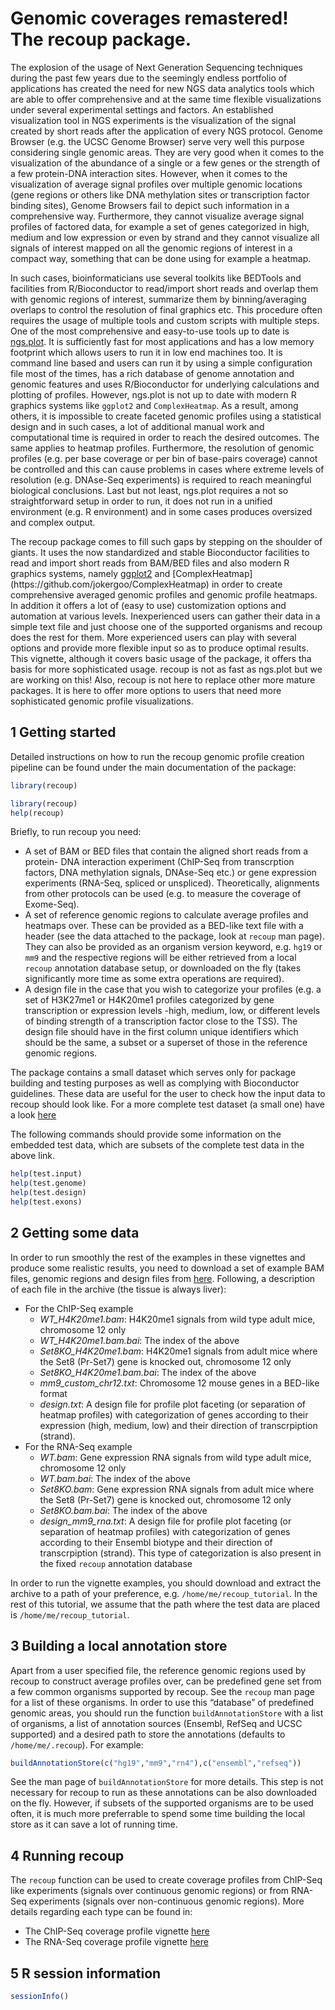 <!--
%\VignetteEngine{knitr::knitr}
%\VignetteIndexEntry{Introduction to recoup package}
-->

Genomic coverages remastered! The recoup package.
==================================================

The explosion of the usage of Next Generation Sequencing techniques during the 
past few years due to the seemingly endless portfolio of applications has 
created the need for new NGS data analytics tools which are able to offer 
comprehensive and at the same time flexible visualizations under several 
experimental settings and factors. An established visualization tool in NGS
experiments is the visualization of the signal created by short reads after the
application of every NGS protocol. Genome Browser (e.g. the UCSC Genome Browser)
serve very well this purpose considering single genomic areas. They are very 
good when it comes to the visualization of the abundance of a single or a few
genes or the strength of a few protein-DNA interaction sites. However, when it
comes to the visualization of average signal profiles over multiple genomic 
locations (gene regions or others like DNA methylation sites or transcription
factor binding sites), Genome Browsers fail to depict such information in a 
comprehensive way. Furthermore, they cannot visualize average signal profiles of
factored data, for example a set of genes categorized in high, medium and low
expression or even by strand and they cannot visualize all signals of interest
mapped on all the genomic regions of interest in a compact way, something that
can be done using for example a heatmap.

In such cases, bioinformaticians use several toolkits like BEDTools and 
facilities from R/Bioconductor to read/import short reads and overlap them with 
genomic regions of interest, summarize them by binning/averaging overlaps to 
control the resolution of final graphics etc. This procedure often requires the
usage of multiple tools and custom scripts with multiple steps. One of the most
comprehensive and easy-to-use tools up to date is 
[ngs.plot](https://github.com/shenlab-sinai/ngsplot). It is sufficiently fast for 
most applications and has a low memory footprint which allows users to run it in 
low end machines too. It is command line based and users can run it by using
a simple configuration file most of the times, has a rich database of genome
annotation and genomic features and uses R/Bioconductor for underlying 
calculations and plotting of profiles. However, ngs.plot is not up to date with 
modern R graphics systems like `ggplot2` and `ComplexHeatmap`. As a result, among
others, it is impossible to create faceted genomic profiles using a statistical
design and in such cases, a lot of additional manual work and computational
time is required in order to reach the desired outcomes. The same applies to 
heatmap profiles. Furthermore, the resolution of genomic profiles (e.g. per
base coverage or per bin of base-pairs coverage) cannot be controlled and this
can cause problems in cases where extreme levels of resolution (e.g. DNAse-Seq
experiments) is required to reach meaningful biological conclusions. Last but 
not least, ngs.plot requires a not so straightforward setup in order to run, 
it does not run in a unified environment (e.g. R environment) and in some cases
produces oversized and complex output.

The recoup package comes to fill such gaps by stepping on the shoulder of 
giants. It uses the now standardized and stable Bioconductor facilities to read
and import short reads from BAM/BED files and also modern R graphics systems,
namely [ggplot2](http://ggplot2.org/) and [ComplexHeatmap] 
(https://github.com/jokergoo/ComplexHeatmap) in order to create comprehensive
averaged genomic profiles and genomic profile heatmaps. In addition it offers a
lot of (easy to use) customization options and automation at various levels.
Inexperienced users can gather their data in a simple text file and just choose
one of the supported organisms and recoup does the rest for them. More 
experienced users can play with several options and provide more flexible input
so as to produce optimal results. This vignette, although it covers basic usage
of the package, it offers tha basis for more sophisticated usage. recoup is not
as fast as ngs.plot but we are working on this! Also, recoup is not here to 
replace other more mature packages. It is here to offer more options to users
that need more sophisticated genomic profile visualizations.

## 1 Getting started

Detailed instructions on how to run the recoup genomic profile creation 
pipeline can be found under the main documentation of the package:

```r
library(recoup)
```

```r
library(recoup)
help(recoup)
```

Briefly, to run recoup you need:

* A set of BAM or BED files that contain the aligned short reads from a protein-
DNA interaction experiment (ChIP-Seq from transcrption factors, DNA methylation
signals, DNAse-Seq etc.) or gene expression experiments (RNA-Seq, spliced or
unspliced). Theoretically, alignments from other protocols can be used (e.g. to
measure the coverage of Exome-Seq).
* A set of reference genomic regions to calculate average profiles and heatmaps
over. These can be provided as a BED-like text file with a header (see the data
attached to the package, look at `recoup` man page). They can also be provided
as an organism version keyword, e.g. `hg19` or `mm9` and the respective regions
will be either retrieved from a local `recoup` annotation database setup, or
downloaded on the fly (takes significantly more time as some extra operations 
are required).
* A design file in the case that you wish to categorize your profiles (e.g. a 
set of H3K27me1 or H4K20me1 profiles categorized by gene transcription or 
expression levels -high, medium, low, or different levels of binding strength
of a transcription factor close to the TSS). The design file should have in the
first column unique identifiers which should be the same, a subset or a superset
of those in the reference genomic regions.

The package contains a small dataset which serves only for package building and
testing purposes as well as complying with Bioconductor guidelines. These data
are useful for the user to check how the input data to recoup should look like.
For a more complete test dataset (a small one) have a look 
[here](https://drive.google.com/file/d/0BxxrqIl3Nb0NSVNqdGNPa3M3cnc/view?usp=sharing)

The following commands should provide some information on the embedded test 
data, which are subsets of the complete test data in the above link.

```r
help(test.input)
help(test.genome)
help(test.design)
help(test.exons)
```

## 2 Getting some data

In order to run smoothly the rest of the examples in these vignettes and produce
some realistic results, you need to download a set of example BAM files, genomic
regions and design files from 
[here](https://drive.google.com/file/d/0BxxrqIl3Nb0NSVNqdGNPa3M3cnc/view?usp=sharing). 
Following, a description of each file in the archive (the tissue is always 
liver):

* For the ChIP-Seq example
    + _WT_H4K20me1.bam_: H4K20me1 signals from wild type adult mice, chromosome
    12 only
    + _WT_H4K20me1.bam.bai_: The index of the above
    + _Set8KO_H4K20me1.bam_: H4K20me1 signals from adult mice where the Set8 
    (Pr-Set7) gene is knocked out, chromosome 12 only
    + _Set8KO_H4K20me1.bam.bai_: The index of the above
    + _mm9_custom_chr12.txt_: Chromosome 12 mouse genes in a BED-like format
    + _design.txt_: A design file for profile plot faceting (or separation of
    heatmap profiles) with categorization of genes according to their expression
    (high, medium, low) and their direction of transcrpiption (strand).
* For the RNA-Seq example
    + _WT.bam_: Gene expression RNA signals from wild type adult mice, 
    chromosome 12 only
    + _WT.bam.bai_: The index of the above
    + _Set8KO.bam_: Gene expression RNA signals from adult mice where the Set8 
    (Pr-Set7) gene is knocked out, chromosome 12 only
    + _Set8KO.bam.bai_: The index of the above
    + _design_mm9_rna.txt_: A design file for profile plot faceting (or 
    separation of heatmap profiles) with categorization of genes according to 
    their Ensembl biotype and their direction of transcrpiption (strand). This
    type of categorization is also present in the fixed `recoup` annotation
    database
    
In order to run the vignette examples, you should download and extract the 
archive to a path of your preference, e.g. `/home/me/recoup_tutorial`. In the 
rest of this tutorial, we assume that the path where the test data are placed is
`/home/me/recoup_tutorial`.

## 3 Building a local annotation store

Apart from a user specified file, the reference genomic regions used by recoup 
to construct average profiles over, can be predefined gene set from a few common
organisms supported by recoup. See the `recoup` man page for a list of these
organisms. In order to use this "database" of predefined genomic areas, you 
should run the function `buildAnnotationStore` with a list of organisms, a list
of annotation sources (Ensembl, RefSeq and UCSC supported) and a desired path to
store the annotations (defaults to `/home/me/.recoup`). For example:

```r
buildAnnotationStore(c("hg19","mm9","rn4"),c("ensembl","refseq"))
```
See the man page of `buildAnnotationStore` for more details. This step is not
necessary for recoup to run as these annotations can be also downloaded on the
fly. However, if subsets of the supported organisms are to be used often, it is
much more preferrable to spend some time building the local store as it can save
a lot of running time.

## 4 Running recoup

The `recoup` function can be used to create coverage profiles from ChIP-Seq 
like experiments (signals over continuous genomic regions) or from RNA-Seq 
experiments (signals over non-continuous genomic regions). More details 
regarding each type can be found in:

* The ChIP-Seq coverage profile vignette [here](recoup_chipseq.html)
* The RNA-Seq coverage profile vignette [here](recoup_rnaseq.html)

## 5 R session information

```r
sessionInfo()
```
